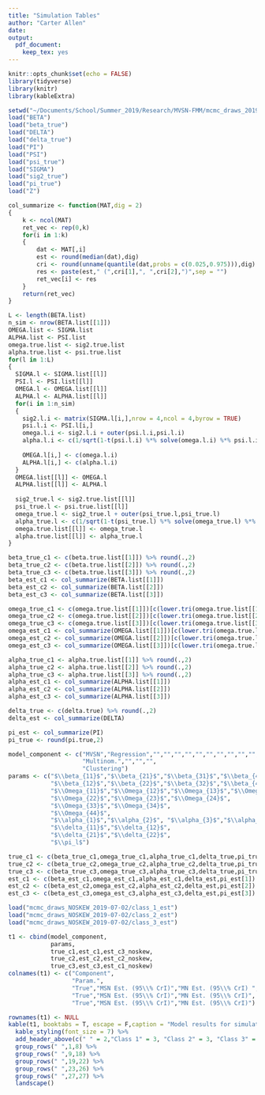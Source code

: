 ```yaml
---
title: "Simulation Tables"
author: "Carter Allen"
date: 
output: 
  pdf_document: 
    keep_tex: yes
---
```


```r
knitr::opts_chunk$set(echo = FALSE)
library(tidyverse)
library(knitr)
library(kableExtra)
```

```r
setwd("~/Documents/School/Summer_2019/Research/MVSN-FMM/mcmc_draws_2019-07-02")
load("BETA")
load("beta_true")
load("DELTA")
load("delta_true")
load("PI")
load("PSI")
load("psi_true")
load("SIGMA")
load("sig2_true")
load("pi_true")
load("Z")
```

```r
col_summarize <- function(MAT,dig = 2)
{
    k <- ncol(MAT)
    ret_vec <- rep(0,k)
    for(i in 1:k)
    {
        dat <- MAT[,i]
        est <- round(median(dat),dig)
        cri <- round(unname(quantile(dat,probs = c(0.025,0.975))),dig)
        res <- paste(est," (",cri[1],", ",cri[2],")",sep = "")
        ret_vec[i] <- res
    }
    return(ret_vec)
}
```

```r
L <- length(BETA.list)
n_sim <- nrow(BETA.list[[1]])
OMEGA.list <- SIGMA.list
ALPHA.list <- PSI.list
omega.true.list <- sig2.true.list
alpha.true.list <- psi.true.list
for(l in 1:L)
{
  SIGMA.l <- SIGMA.list[[l]]
  PSI.l <- PSI.list[[l]]
  OMEGA.l <- OMEGA.list[[l]]
  ALPHA.l <- ALPHA.list[[l]]
  for(i in 1:n_sim)
  {
    sig2.l.i <- matrix(SIGMA.l[i,],nrow = 4,ncol = 4,byrow = TRUE)
    psi.l.i <- PSI.l[i,]
    omega.l.i <- sig2.l.i + outer(psi.l.i,psi.l.i)
    alpha.l.i <- c(1/sqrt(1-t(psi.l.i) %*% solve(omega.l.i) %*% psi.l.i)) * (diag(sqrt(diag(omega.l.i))) %*% solve(omega.l.i) %*% psi.l.i)
    
    OMEGA.l[i,] <- c(omega.l.i)
    ALPHA.l[i,] <- c(alpha.l.i)
  }
  OMEGA.list[[l]] <- OMEGA.l
  ALPHA.list[[l]] <- ALPHA.l
  
  sig2_true.l <- sig2.true.list[[l]]
  psi_true.l <- psi.true.list[[l]]
  omega_true.l <- sig2_true.l + outer(psi_true.l,psi_true.l)
  alpha_true.l <- c(1/sqrt(1-t(psi_true.l) %*% solve(omega_true.l) %*% psi_true.l)) * (diag(sqrt(diag(omega_true.l))) %*% solve(omega_true.l) %*% psi_true.l)
  omega.true.list[[l]] <- omega_true.l
  alpha.true.list[[l]] <- alpha_true.l
}
```

```r
beta_true_c1 <- c(beta.true.list[[1]]) %>% round(.,2)
beta_true_c2 <- c(beta.true.list[[2]]) %>% round(.,2)
beta_true_c3 <- c(beta.true.list[[3]]) %>% round(.,2)
beta_est_c1 <- col_summarize(BETA.list[[1]]) 
beta_est_c2 <- col_summarize(BETA.list[[2]]) 
beta_est_c3 <- col_summarize(BETA.list[[3]]) 

omega_true_c1 <- c(omega.true.list[[1]])[c(lower.tri(omega.true.list[[1]],diag = TRUE))] %>% round(.,2)
omega_true_c2 <- c(omega.true.list[[2]])[c(lower.tri(omega.true.list[[2]],diag = TRUE))] %>% round(.,2)
omega_true_c3 <- c(omega.true.list[[3]])[c(lower.tri(omega.true.list[[3]],diag = TRUE))] %>% round(.,2)
omega_est_c1 <- col_summarize(OMEGA.list[[1]])[c(lower.tri(omega.true.list[[1]],diag = TRUE))]
omega_est_c2 <- col_summarize(OMEGA.list[[2]])[c(lower.tri(omega.true.list[[2]],diag = TRUE))]
omega_est_c3 <- col_summarize(OMEGA.list[[3]])[c(lower.tri(omega.true.list[[3]],diag = TRUE))] 

alpha_true_c1 <- alpha.true.list[[1]] %>% round(.,2)
alpha_true_c2 <- alpha.true.list[[2]] %>% round(.,2)
alpha_true_c3 <- alpha.true.list[[3]] %>% round(.,2)
alpha_est_c1 <- col_summarize(ALPHA.list[[1]]) 
alpha_est_c2 <- col_summarize(ALPHA.list[[2]]) 
alpha_est_c3 <- col_summarize(ALPHA.list[[3]])

delta_true <- c(delta.true) %>% round(.,2)
delta_est <- col_summarize(DELTA)

pi_est <- col_summarize(PI)
pi_true <- round(pi.true,2)

model_component <- c("MVSN","Regression","","","","","","","","","","","","","","","","","","","","",
                     "Multinom.","","","",
                     "Clustering")
params <- c("$\\beta_{11}$","$\\beta_{21}$","$\\beta_{31}$","$\\beta_{41}$",
            "$\\beta_{12}$","$\\beta_{22}$","$\\beta_{32}$","$\\beta_{42}$",
            "$\\Omega_{11}$","$\\Omega_{12}$","$\\Omega_{13}$","$\\Omega_{14}$",
            "$\\Omega_{22}$","$\\Omega_{23}$","$\\Omega_{24}$",
            "$\\Omega_{33}$","$\\Omega_{34}$",
            "$\\Omega_{44}$",
            "$\\alpha_{1}$","$\\alpha_{2}$", "$\\alpha_{3}$","$\\alpha_{4}$",
            "$\\delta_{11}$","$\\delta_{12}$",
            "$\\delta_{21}$","$\\delta_{22}$",
            "$\\pi_l$")

true_c1 <- c(beta_true_c1,omega_true_c1,alpha_true_c1,delta_true,pi_true[1])
true_c2 <- c(beta_true_c2,omega_true_c2,alpha_true_c2,delta_true,pi_true[2])
true_c3 <- c(beta_true_c3,omega_true_c3,alpha_true_c3,delta_true,pi_true[3])
est_c1 <- c(beta_est_c1,omega_est_c1,alpha_est_c1,delta_est,pi_est[1])
est_c2 <- c(beta_est_c2,omega_est_c2,alpha_est_c2,delta_est,pi_est[2])
est_c3 <- c(beta_est_c3,omega_est_c3,alpha_est_c3,delta_est,pi_est[3])

load("mcmc_draws_NOSKEW_2019-07-02/class_1_est")
load("mcmc_draws_NOSKEW_2019-07-02/class_2_est")
load("mcmc_draws_NOSKEW_2019-07-02/class_3_est")

t1 <- cbind(model_component,
            params,
            true_c1,est_c1,est_c3_noskew,
            true_c2,est_c2,est_c2_noskew,
            true_c3,est_c3,est_c1_noskew)
colnames(t1) <- c("Component",
                  "Param.",
                  "True","MSN Est. (95\\% CrI)","MN Est. (95\\% CrI) ",
                  "True","MSN Est. (95\\% CrI)","MN Est. (95\\% CrI)",
                  "True","MSN Est. (95\\% CrI)","MN Est. (95\\% CrI)")
```

```r
rownames(t1) <- NULL
kable(t1, booktabs = T, escape = F,caption = "Model results for simulated data with n = 1000, k = 4, p = 2, h = 3, r = 2. 1000 iterations were run with a burn in of 100. Missingness mechanism was MAR and P(miss) = 0. Model results for the multivariate skew normal (MSN) and multivariate normal (MN) mixtures are presented.") %>%
  kable_styling(font_size = 7) %>%
  add_header_above(c(" " = 2,"Class 1" = 3, "Class 2" = 3, "Class 3" = 3)) %>%
  group_rows(" ",1,8) %>%
  group_rows(" ",9,18) %>%
  group_rows(" ",19,22) %>%
  group_rows(" ",23,26) %>%
  group_rows(" ",27,27) %>%
  landscape()
```